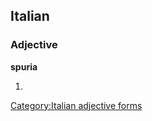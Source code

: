==Italian==

===Adjective===
'''spuria''' {{f}}

# {{feminine of|[[spurio]]}}
[[Category:Italian adjective forms]]